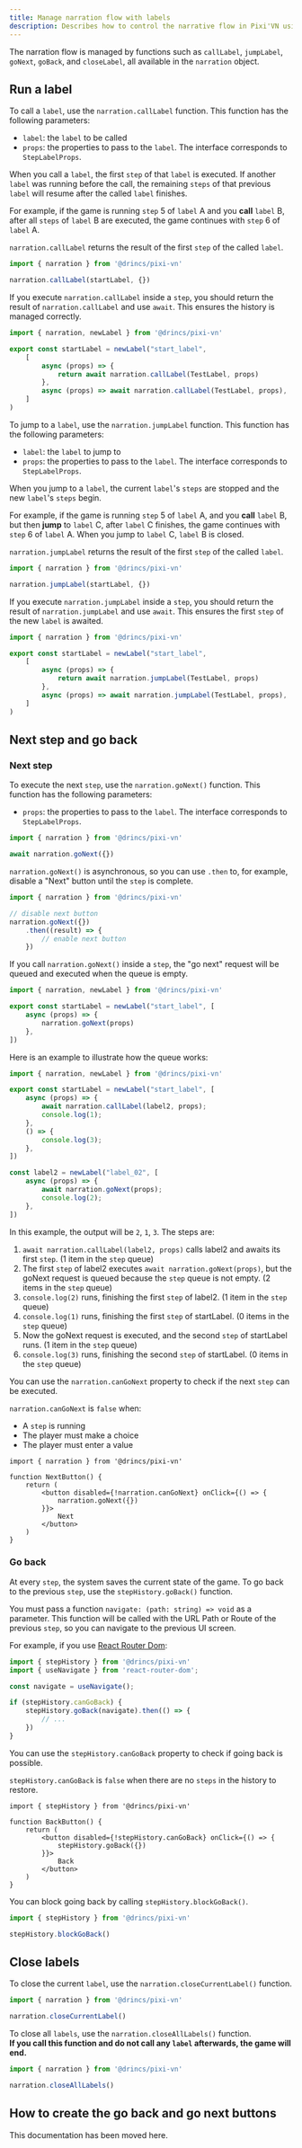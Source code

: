 ```yaml
---
title: Manage narration flow with labels
description: Describes how to control the narrative flow in Pixi'VN using labels, including call, jump, and close labels function.
---
```


The narration flow is managed by functions such as `callLabel`, `jumpLabel`, `goNext`, `goBack`, and `closeLabel`, all available in the `narration` object.

## Run a label

<Accordions>

<Accordion title="Call a label" id="call-a-label">

To call a `label`, use the `narration.callLabel` function.
This function has the following parameters:

* `label`: the `label` to be called
* `props`: the properties to pass to the `label`. The interface corresponds to <DynamicLink href="/start/labels#steplabelprops">`StepLabelProps`</DynamicLink>.

When you call a `label`, the first `step` of that `label` is executed. If another `label` was running before the call, the remaining `steps` of that previous `label` will resume after the called `label` finishes.

For example, if the game is running `step` 5 of `label` A and you **call** `label` B, after all `steps` of `label` B are executed, the game continues with `step` 6 of `label` A.

`narration.callLabel` returns the <DynamicLink href="/start/labels#all-steps-result">result of the first `step` of the called `label`</DynamicLink>.

```ts
import { narration } from '@drincs/pixi-vn'

narration.callLabel(startLabel, {})
```

If you execute `narration.callLabel` inside a `step`, you should return the result of `narration.callLabel` and use `await`. This ensures the history is managed correctly.

```ts title="labels/startLabel.ts"
import { narration, newLabel } from '@drincs/pixi-vn'

export const startLabel = newLabel("start_label",
    [
        async (props) => {
            return await narration.callLabel(TestLabel, props)
        },
        async (props) => await narration.callLabel(TestLabel, props),
    ]
)
```

</Accordion>

<Accordion title="Jump to a label" id="jump-to-a-label">

To jump to a `label`, use the `narration.jumpLabel` function.
This function has the following parameters:

* `label`: the `label` to jump to
* `props`: the properties to pass to the `label`. The interface corresponds to <DynamicLink href="/start/labels#steplabelprops">`StepLabelProps`</DynamicLink>.

When you jump to a `label`, the current `label`'s `steps` are stopped and the new `label`'s `steps` begin.

For example, if the game is running `step` 5 of `label` A, and you **call** `label` B, but then **jump** to `label` C, after `label` C finishes, the game continues with `step` 6 of `label` A. When you jump to `label` C, `label` B is closed.

`narration.jumpLabel` returns the <DynamicLink href="/start/labels#all-steps-result">result of the first `step` of the called `label`</DynamicLink>.

```ts
import { narration } from '@drincs/pixi-vn'

narration.jumpLabel(startLabel, {})
```

If you execute `narration.jumpLabel` inside a `step`, you should return the result of `narration.jumpLabel` and use `await`. This ensures the first `step` of the new `label` is awaited.

```ts title="labels/startLabel.ts"
import { narration } from '@drincs/pixi-vn'

export const startLabel = newLabel("start_label",
    [
        async (props) => {
            return await narration.jumpLabel(TestLabel, props)
        },
        async (props) => await narration.jumpLabel(TestLabel, props),
    ]
)
```

</Accordion>

</Accordions>

## Next step and go back

### Next step

To execute the next `step`, use the `narration.goNext()` function.
This function has the following parameters:

* `props`: the properties to pass to the `label`. The interface corresponds to <DynamicLink href="/start/labels#steplabelprops">`StepLabelProps`</DynamicLink>.

```ts
import { narration } from '@drincs/pixi-vn'

await narration.goNext({})
```

`narration.goNext()` is asynchronous, so you can use `.then` to, for example, disable a "Next" button until the `step` is complete.

```ts
import { narration } from '@drincs/pixi-vn'

// disable next button
narration.goNext({})
    .then((result) => {
        // enable next button
    })
```

<Accordions>

<Accordion title="Call goNext inside a step" id="call-gonext-inside-a-step">

If you call `narration.goNext()` inside a `step`, the "go next" request will be queued and executed when the queue is empty.

```ts title="labels/startLabel.ts"
import { narration, newLabel } from '@drincs/pixi-vn'

export const startLabel = newLabel("start_label", [
    async (props) => {
        narration.goNext(props)
    },
])
```

Here is an example to illustrate how the queue works:

```ts title="labels/startLabel.ts"
import { narration, newLabel } from '@drincs/pixi-vn'

export const startLabel = newLabel("start_label", [
    async (props) => {
        await narration.callLabel(label2, props);
        console.log(1);
    },
    () => {
        console.log(3);
    },
])

const label2 = newLabel("label_02", [
    async (props) => {
        await narration.goNext(props);
        console.log(2);
    },
])
```

In this example, the output will be `2`, `1`, `3`. The steps are:

1. `await narration.callLabel(label2, props)` calls label2 and awaits its first `step`. (1 item in the `step` queue)
2. The first `step` of label2 executes `await narration.goNext(props)`, but the goNext request is queued because the `step` queue is not empty. (2 items in the `step` queue)
3. `console.log(2)` runs, finishing the first `step` of label2. (1 item in the `step` queue)
4. `console.log(1)` runs, finishing the first `step` of startLabel. (0 items in the `step` queue)
5. Now the goNext request is executed, and the second `step` of startLabel runs. (1 item in the `step` queue)
6. `console.log(3)` runs, finishing the second `step` of startLabel. (0 items in the `step` queue)

</Accordion>

<Accordion title="Check if can go to the next step" id="can-go-next">

You can use the `narration.canGoNext` property to check if the next `step` can be executed.

`narration.canGoNext` is `false` when:

* A `step` is running
* The player must <DynamicLink href="/start/choices">make a choice</DynamicLink>
* The player must <DynamicLink href="/start/input">enter a value</DynamicLink>

```tsx title="components/NextButton.tsx"
import { narration } from '@drincs/pixi-vn'

function NextButton() {
    return (
        <button disabled={!narration.canGoNext} onClick={() => {
            narration.goNext({})
        }}>
            Next
        </button>
    )
}
```

</Accordion>

</Accordions>

### Go back

At every `step`, the system saves the current state of the game. To go back to the previous `step`, use the `stepHistory.goBack()` function.

You must pass a function `navigate: (path: string) => void` as a parameter. This function will be called with the <DynamicLink href="/start/start/interface-navigate">URL Path or Route</DynamicLink> of the previous `step`, so you can <DynamicLink href="/start/interface-navigate">navigate to the previous UI screen</DynamicLink>.

For example, if you use [React Router Dom](https://reactrouter.com):

```typescript
import { stepHistory } from '@drincs/pixi-vn'
import { useNavigate } from 'react-router-dom';

const navigate = useNavigate();

if (stepHistory.canGoBack) {
    stepHistory.goBack(navigate).then(() => {
        // ...
    })
}
```

<Accordions>

<Accordion title="Check if can go back" id="can-go-back">

You can use the `stepHistory.canGoBack` property to check if going back is possible.

`stepHistory.canGoBack` is `false` when there are no `steps` in the history to restore.

```tsx title="components/BackButton.tsx"
import { stepHistory } from '@drincs/pixi-vn'

function BackButton() {
    return (
        <button disabled={!stepHistory.canGoBack} onClick={() => {
            stepHistory.goBack({})
        }}>
            Back
        </button>
    )
}
```

</Accordion>

<Accordion title="Block the possibility of going back" id="block-the-possibility-of-going-back">

You can block going back by calling `stepHistory.blockGoBack()`.

```typescript
import { stepHistory } from '@drincs/pixi-vn'

stepHistory.blockGoBack()
```

</Accordion>

</Accordions>

## Close labels

<Accordions>

<Accordion title="Close current label" id="close-current-label">

To close the current `label`, use the `narration.closeCurrentLabel()` function.

```typescript
import { narration } from '@drincs/pixi-vn'

narration.closeCurrentLabel()
```

</Accordion>

<Accordion title="Close all labels" id="close-all-labels">

To close all `labels`, use the `narration.closeAllLabels()` function.  
**If you call this function and do not call any `label` afterwards, the <DynamicLink href="/start/other-narrative-features#how-manage-the-end-of-the-game">game will end</DynamicLink>.**

```typescript
import { narration } from '@drincs/pixi-vn'

narration.closeAllLabels()
```

</Accordion>

</Accordions>

## How to create the go back and go next buttons

This documentation has been moved <DynamicLink href="/start/interface-examples">here</DynamicLink>.
